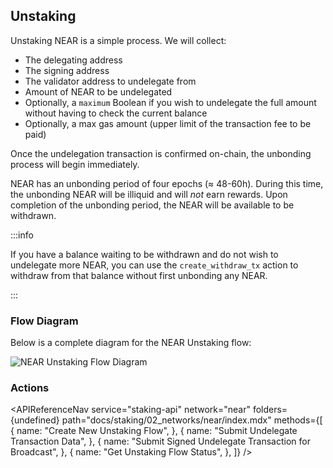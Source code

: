 
## Unstaking

Unstaking NEAR is a simple process. We will collect:

- The delegating address
- The signing address
- The validator address to undelegate from
- Amount of NEAR to be undelegated
- Optionally, a `maximum` Boolean if you wish to undelegate the full amount without having to check the current balance
- Optionally, a max gas amount (upper limit of the transaction fee to be paid)

Once the undelegation transaction is confirmed on-chain, the unbonding process will begin immediately.

NEAR has an unbonding period of four epochs (≈ 48-60h). During this time, the unbonding NEAR will be illiquid and will _not_ earn rewards.
Upon completion of the unbonding period, the NEAR will be available to be withdrawn.

:::info

If you have a balance waiting to be withdrawn and do not wish to undelegate more NEAR,
you can use the `create_withdraw_tx` action to withdraw from that balance without first unbonding any NEAR.

:::

### Flow Diagram

Below is a complete diagram for the NEAR Unstaking flow:

<img src={img1} alt="NEAR Unstaking Flow Diagram" className="inline-image" />

### Actions

<APIReferenceNav
  service="staking-api"
  network="near"
  folders={undefined}
  path="docs/staking/02_networks/near/index.mdx"
  methods={[
    {
      name: "Create New Unstaking Flow",
    },
    {
      name: "Submit Undelegate Transaction Data",
    },
    {
      name: "Submit Signed Undelegate Transaction for Broadcast",
    },
    {
      name: "Get Unstaking Flow Status",
    },
  ]}
/>
